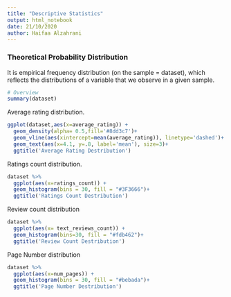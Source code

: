 ```yaml
---
title: "Descriptive Statistics"
output: html_notebook
date: 21/10/2020
author: Haifaa Alzahrani
---
```


### Theoretical Probability Distribution
It is empirical frequency distribution (on the sample = dataset),
which reflects the distributions of a variable that we observe in a given sample.

```r
# Overview 
summary(dataset)
```
Average rating distribution.
```r
ggplot(dataset,aes(x=average_rating)) +      
  geom_density(alpha= 0.5,fill='#8dd3c7')+ 
  geom_vline(aes(xintercept=mean(average_rating)), linetype='dashed')+
  geom_text(aes(x=4.1, y=.8, label='mean'), size=3)+
  ggtitle('Average Rating Destribution')
```
Ratings count distribution.
```r
dataset %>% 
  ggplot(aes(x=ratings_count)) + 
  geom_histogram(bins = 30, fill = "#3F3666")+ 
  ggtitle('Ratings Count Destribution')
```

Review count distribution
```r
dataset %>% 
  ggplot(aes(x= text_reviews_count)) + 
  geom_histogram(bins=30, fill = "#fdb462")+ 
  ggtitle('Review Count Destribution')
```

Page Number distribution
```r
dataset %>% 
  ggplot(aes(x=num_pages)) + 
  geom_histogram(bins = 30, fill = "#bebada")+ 
  ggtitle('Page Number Destribution')
```